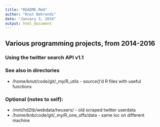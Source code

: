 ```yaml
---
title: "README.Rmd"
author: "Knut Behrends"
date: "January 3, 2016"
output: html_document
---
```

## Various programming projects, from 2014-2016

### Using the twitter search API v1.1
### See also in directories

* /home/knut/code/git/_my/R_utils - source()'d R files with useful functions

### Optional (notes to self):

* /mnt/hd2tb/webdata/twusers/ - old scraped twitter userdata
* /home/knb/code/git/_my/R_one_offs/data - same loc on different machine
